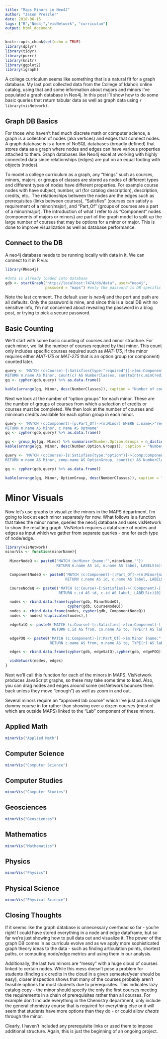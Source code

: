 ```yaml
---
title: "Maps Minors in Neo4J"
author: "Jason Preszler"
date: 2018-06-15
tags: ["R","Neo4j","visNetwork", "curriculum"]
output: html_document
---
```


```r
knitr::opts_chunk$set(echo = TRUE)
library(dplyr)
library(tidyr)
library(purrr)
library(knitr)
library(ggplot2)
library(igraph)
```

A college curriculum seems like something that is a natural fit for a graph database. My last post collected data from the College of Idaho's online catalog, using that and some information about majors and minors I've populated a graph database in Neo4j. In this post I'll show how to do some basic queries that return tabular data as well as graph data using `r library(visNetwork)`.

## Graph DB Basics
For those who haven't had much discrete math or computer science, a graph is a collection of nodes (aka vertices) and edges that connect nodes. A graph database is is a form of NoSQL databases (broadly defined) that stores data as a graph where nodes and edges can have various properties attached to them. Graph databases like Neo4j excel at working with highly connected data since relationships (edges) are put on an equal footing with objects (nodes).

To model a college curriculum as a graph, any "things" such as courses, minors, majors, or groups of classes are stored as nodes of different types and different types of nodes have different properties. For example course nodes with have subject, number, url (for catalog description), description, credits, etc.. The relationships between the nodes are the edges such as prerequisites (links between courses), "Satisfies" (courses can satisfy a requirement of a minor/major), and "Part_Of" (groups of courses are a part of a minor/major). The introduction of what I refer to as "Component" nodes (components of majors or minors) are part of the graph model to split up the large number of courses that may be options for a minor or major. This is done to improve visualization as well as database performance. 

## Connect to the DB
A neo4j database needs to be running locally with data in it. We can connect to it in R via:
```r
library(RNeo4j)

#data is already loaded into database
gdb <- startGraph("http://localhost:7474/db/data", user="neo4j", 
                  password = "maps") #only the password is DB specific here
```

Note the last comment. The default user is *neo4j* and the port and path are all defaults. Only the password is mine, and since this is a local DB with no sensitive info, I'm not concerned about revealing the password in a blog post, or trying to pick a secure password.

## Basic Counting
We'll start with some basic counting of courses and minor structure. For each minor, we list the number of courses required by that minor. This count only includes specific courses required such as *MAT-175*, if the minor requires either *MAT-175* or *MAT-275* that is an option group (or component) counted later.

```r
query <- 'MATCH (c:Course)-[:Satisfies{type:"required"}]->(mc:Component{name:"req"})-[:Part_Of]->(m:Minor) 
RETURN m.name AS Minor, count(c) AS NumberClasses, sum(toInt(c.minCredits)) AS CreditMin'
gq <- cypher(gdb,query) %>% as.data.frame()

kable(arrange(gq, Minor, desc(NumberClasses)), caption = "Number of courses required for each minor")

```

Next we look at the number of "option groups" for each minor. These are the number of groups of courses from which a selection of credits or courses must be completed. We then look at the number of courses and minimum credits available for each option group in each minor.

```r
query <- 'MATCH (c:Component)-[p:Part_Of]->(m:Minor) WHERE c.name<>"req"
RETURN m.name AS Minor, c.name AS OptName'
gq <- cypher(gdb,query) %>% as.data.frame()

gq <- group_by(gq, Minor) %>% summarise(Number.Option.Groups = n_distinct(OptName))
kable(arrange(gq, Minor, desc(Number.Option.Groups)), caption = "Number of Option Groups required for each minor")
```

```r
query <- 'MATCH (c:Course)-[s:Satisfies{type:"option"}]->(comp:Component)-[p:Part_Of]->(m:Minor) 
RETURN m.name AS Minor, comp.name AS OptionGroup, count(c) AS NumberClasses, sum(toInt(c.minCredits)) AS CreditMin'

gq <- cypher(gdb,query) %>% as.data.frame()

kable(arrange(gq, Minor, OptionGroup, desc(NumberClasses)), caption = "Number of courses for each option group of each minor")
```

# Minor Visuals
Now let's use graphs to visualize the minors in the MAPS department. I'm going to look at each minor separately for now. What follows is a function that takes the minor name, queries the neo4j database and uses visNetwork to show the resulting graph. VisNetork requires a dataframe of nodes and edges as input which we gather from separate queries - one for each type of node/edge.

```r
library(visNetwork)
minorVis <- function(minorName){
  
  MinorNodeQ <- paste0('MATCH (m:Minor {name:"',minorName,'"}) 
                       RETURN m.name AS id, m.name AS label, LABELS(m)[0] AS group')

  ComponentNodeQ <- paste0('MATCH (c:Component)-[:Part_Of]->(m:Minor{name:"', minorName,'"}) 
                           RETURN c.name AS id, c.name AS label, LABELS(c)[0] AS group')

  CourseNodeQ <- paste0('MATCH (c:Course)-[:Satisfies]->(:Component)-[:Part_Of]->(m:Minor{name:"',minorName,'"}) 
                        RETURN c.id AS id, c.id AS label, LABELS(c)[0] AS group')

  nodes <- rbind.data.frame(cypher(gdb, MinorNodeQ), 
                            cypher(gdb, CourseNodeQ))
  nodes <- rbind.data.frame(nodes, cypher(gdb, ComponentNodeQ))
  nodes <- nodes[!duplicated(nodes),]

  edgeSatQ <- paste0('MATCH (c:Course)-[r:Satisfies]->(co:Component)-[:Part_Of]->(m:Minor {name:"',minorName,'"}) 
                     RETURN c.id AS from, co.name AS to, TYPE(r) AS label')

  edgePOQ <- paste0('MATCH (c:Component)-[r:Part_Of]->(m:Minor {name:"',minorName,'"}) 
                    RETURN c.name AS from, m.name AS to, TYPE(r) AS label')

  edges <- rbind.data.frame(cypher(gdb, edgeSatQ),cypher(gdb, edgePOQ))

  visNetwork(nodes, edges)
}
```

Next we'll call this function for each of the minors in MAPS. VisNetwork produces JavaScript graphs, so these may take some time to load. Also, you can drag nodes and edges around some (visNetwork bounces them back unless they move "enough") as well as zoom in and out.

Several minors require an "approved lab course" which I've just put a single dummy course in for rather than showing over a dozen courses (most of which are outside MAPS) linked to the "Lab" component of these minors.

## Applied Math
```r
minorVis("Applied Math")
```

## Computer Science
```r
minorVis("Computer Science")
```

## Computer Studies
```r
minorVis("Computer Studies")
```

## Geosciences
```r
minorVis("Geosciences")
```

## Mathematics
```r
minorVis("Mathematics")
```

## Physics
```r
minorVis("Physics")
```

## Physical Science
```r
minorVis("Physical Science")
```

## Closing Thoughts
If it seems like the graph database is unnecessary overhead so far - you're right! I could have stored everything in a node and edge dataframe, but so far we're just showing how to pull data out and visualize it. The power of the graph DB comes in as curricula evolve and as we apply more sophisticated graph theory ideas to the data - such as finding articulation points, shortest paths, or computing node/edge metrics and using them in our analysis.

Additionally, the last two minors are "messy" with a huge cloud of courses linked to certain nodes. While this mess doesn't pose a problem for students (finding six credits in the cloud in a given semester/year should be easy), closer inspection shows that many of the courses probably aren't feasible options for most students due to prerequisites. This indicates lazy catalog copy - the minor should specify the only the first courses meeting the requirements in a chain of prerequisites rather than all courses. For example don't include everything in the Chemistry department, only include the general chemistry course that is required for everything else or it will seem that students have more options than they do - or could allow *cheats* through the minor.

Clearly, I haven't included any prerequisite links or used them to impose additional structure. Again, this is just the beginning of an ongoing project.